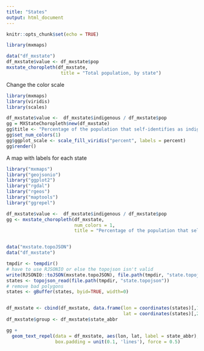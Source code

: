 ```yaml
---
title: "States"
output: html_document
---
```


```r
knitr::opts_chunk$set(echo = TRUE)
```

```r
library(mxmaps)

data("df_mxstate")
df_mxstate$value <- df_mxstate$pop
mxstate_choropleth(df_mxstate,
                    title = "Total population, by state") 
```

Change the color scale

```r
library(mxmaps)
library(viridis)
library(scales)

df_mxstate$value <-  df_mxstate$indigenous / df_mxstate$pop 
gg = MXStateChoropleth$new(df_mxstate)
gg$title <- "Percentage of the population that self-identifies as indigenous"
gg$set_num_colors(1)
gg$ggplot_scale <- scale_fill_viridis("percent", labels = percent)
gg$render()
```

A map with labels for each state

```r
library("mxmaps")
library("geojsonio")
library("ggplot2")
library("rgdal")
library("rgeos")
library("maptools")
library("ggrepel")

df_mxstate$value <-  df_mxstate$indigenous / df_mxstate$pop 
gg <- mxstate_choropleth(df_mxstate, 
                         num_colors = 1,
                         title = "Percentage of the population that self-identifies as indigenous")


data("mxstate.topoJSON")
data("df_mxstate")

tmpdir <- tempdir()
# have to use RJSONIO or else the topojson isn't valid
write(RJSONIO::toJSON(mxstate.topoJSON), file.path(tmpdir, "state.topojson"))
states <- topojson_read(file.path(tmpdir, "state.topojson"))
# remove bad polygons
states <- gBuffer(states, byid=TRUE, width=0)


df_mxstate <- cbind(df_mxstate, data.frame(lon = coordinates(states)[,1],
                                           lat = coordinates(states)[,2]))
df_mxstate$group <- df_mxstate$state_abbr

gg +
  geom_text_repel(data = df_mxstate, aes(lon, lat, label = state_abbr), size = 3,
                  box.padding = unit(0.1, 'lines'), force = 0.5)
```